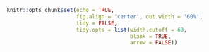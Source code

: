 ```r
knitr::opts_chunk$set(echo = TRUE, 
                      fig.align = 'center', out.width = '60%', 
                      tidy = FALSE, 
                      tidy.opts = list(width.cutoff = 60, 
                                       blank = TRUE, 
                                       arrow = FALSE))
```
